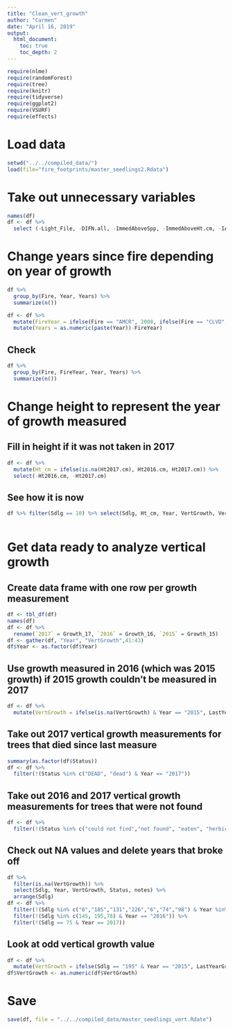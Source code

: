 ```yaml
---
title: "Clean_vert_growth"
author: "Carmen"
date: "April 16, 2019"
output: 
  html_document:
    toc: true
    toc_depth: 2
---
```


```r
require(nlme)
require(randomForest)
require(tree)
require(knitr)
require(tidyverse)
require(ggplot2)
require(VSURF)
require(effects)
```

# Load data
```r
setwd("../../compiled_data/")
load(file="fire_footprints/master_seedlings2.Rdata")
```

# Take out unnecessary variables
```r
names(df)
df <- df %>% 
  select (-Light_File, -DIFN.all, -ImmedAboveSpp, -ImmedAboveHt.cm, -IAG, -DIFN.53)
```

# Change years since fire depending on year of growth
```r
df %>% 
  group_by(Fire, Year, Years) %>% 
  summarize(n())
```

```r
df <- df %>% 
  mutate(FireYear = ifelse(Fire == "AMCR", 2008, ifelse(Fire == "CLVD", 1992, ifelse(Fire == "FRDS", 2004, ifelse(Fire == "STAR", 2001, 1981))))) %>% 
  mutate(Years = as.numeric(paste(Year))-FireYear)
```

## Check
```r
df %>% 
  group_by(Fire, FireYear, Year, Years) %>% 
  summarize(n())
```

# Change height to represent the year of growth measured



## Fill in height if it was not taken in 2017
```r
df <- df %>% 
  mutate(Ht_cm = ifelse(is.na(Ht2017.cm), Ht2016.cm, Ht2017.cm)) %>% 
  select(-Ht2016.cm, -Ht2017.cm)
```


## See how it is now
```r
df %>% filter(Sdlg == 10) %>% select(Sdlg, Ht_cm, Year, VertGrowth, VertGrowth_Rel)
```

```r

```


# Get data ready to analyze vertical growth

## Create data frame with one row per growth measurement
```r
df <- tbl_df(df)
names(df)
df <- df %>% 
  rename(`2017` = Growth_17, `2016` = Growth_16, `2015` = Growth_15)
df <- gather(df, "Year", "VertGrowth",41:43)
df$Year <- as.factor(df$Year)
```

## Use growth measured in 2016 (which was 2015 growth) if 2015 growth couldn't be measured in 2017
```r
df <- df %>% 
  mutate(VertGrowth = ifelse(is.na(VertGrowth) & Year == "2015", LastYearGrth.cm, VertGrowth))
``` 

## Take out 2017 vertical growth measurements for trees that died since last measure
```r
summary(as.factor(df$Status))
df <- df %>% 
  filter(!(Status %in% c("DEAD", "dead") & Year == "2017"))
```

## Take out 2016 and 2017 vertical growth measurements for trees that were not found
```r
df <- df %>% 
  filter(!(Status %in% c("could not find","not found", "eaten", "herbicide","herbicided") & Year %in% c("2016", "2017")))
```

## Check out NA values and delete years that broke off
```r
df %>% 
  filter(is.na(VertGrowth)) %>% 
  select(Sdlg, Year, VertGrowth, Status, notes) %>% 
  arrange(Sdlg)
df <- df %>% 
  filter(!(Sdlg %in% c("6","185","131","226","6","74","98") & Year %in% c("2017","2016"))) %>% 
  filter(!(Sdlg %in% c(145, 195,78) & Year == "2016")) %>% 
  filter(!(Sdlg == 75 & Year == 2017))  
```

## Look at odd vertical growth value
```r
df <- df %>% 
  mutate(VertGrowth = ifelse(Sdlg == "195" & Year == "2015", LastYearGrth.cm, VertGrowth))
df$VertGrowth <- as.numeric(df$VertGrowth)
```


# Save
```r
save(df, file = "../../compiled_data/master_seedlings_vert.Rdate")
```

